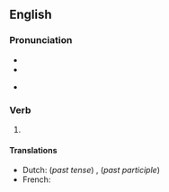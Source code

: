 ==English==

===Pronunciation===
* {{IPA|en|/ˈswʌŋ/}}
* {{audio|en|en-us-swung.ogg|Audio (US)}}

* {{rhymes|en|ʌŋ}}

===Verb===
{{head|en|verb form}}

# {{en-past of|swing}}

====Translations====
{{trans-top|Simple past tense and past participle of swing}}
* Dutch: (''past tense'') {{t+|nl|schommelde}}, {{t+|nl|schommelden}} (''past participle'') {{t+|nl|geschommeld}}
* French: {{t+|fr|balancer}}
{{trans-mid}}
{{trans-bottom}}